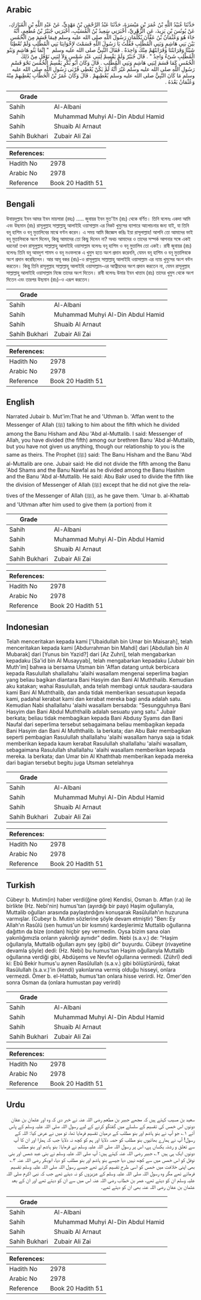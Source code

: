 ## Arabic


<div dir="rtl" lang="ar" style={{fontSize:'larger',backgroundColor:'#f8f9fa',padding:20}}>
حَدَّثَنَا عُبَيْدُ اللَّهِ بْنُ عُمَرَ بْنِ مَيْسَرَةَ، حَدَّثَنَا عَبْدُ الرَّحْمَنِ بْنُ مَهْدِيٍّ، عَنْ عَبْدِ اللَّهِ بْنِ الْمُبَارَكِ، عَنْ يُونُسَ بْنِ يَزِيدَ، عَنِ الزُّهْرِيِّ، أَخْبَرَنِي سَعِيدُ بْنُ الْمُسَيَّبِ، أَخْبَرَنِي جُبَيْرُ بْنُ مُطْعِمٍ، أَنَّهُ جَاءَ هُوَ وَعُثْمَانُ بْنُ عَفَّانَ يُكَلِّمَانِ رَسُولَ اللَّهِ صلى الله عليه وسلم فِيمَا قَسَمَ مِنَ الْخُمُسِ بَيْنَ بَنِي هَاشِمٍ وَبَنِي الْمُطَّلِبِ فَقُلْتُ يَا رَسُولَ اللَّهِ قَسَمْتَ لإِخْوَانِنَا بَنِي الْمُطَّلِبِ وَلَمْ تُعْطِنَا شَيْئًا وَقَرَابَتُنَا وَقَرَابَتُهُمْ مِنْكَ وَاحِدَةٌ ‏.‏ فَقَالَ النَّبِيُّ صلى الله عليه وسلم ‏ "‏ إِنَّمَا بَنُو هَاشِمٍ وَبَنُو الْمُطَّلِبِ شَىْءٌ وَاحِدٌ ‏"‏ ‏.‏ قَالَ جُبَيْرٌ وَلَمْ يَقْسِمْ لِبَنِي عَبْدِ شَمْسٍ وَلاَ لِبَنِي نَوْفَلٍ مِنْ ذَلِكَ الْخُمُسِ كَمَا قَسَمَ لِبَنِي هَاشِمٍ وَبَنِي الْمُطَّلِبِ ‏.‏ قَالَ وَكَانَ أَبُو بَكْرٍ يَقْسِمُ الْخُمُسَ نَحْوَ قَسْمِ رَسُولِ اللَّهِ صلى الله عليه وسلم غَيْرَ أَنَّهُ لَمْ يَكُنْ يُعْطِي قُرْبَى رَسُولِ اللَّهِ صلى الله عليه وسلم مَا كَانَ النَّبِيُّ صلى الله عليه وسلم يُعْطِيهِمْ ‏.‏ قَالَ وَكَانَ عُمَرُ بْنُ الْخَطَّابِ يُعْطِيهِمْ مِنْهُ وَعُثْمَانُ بَعْدَهُ ‏.‏
</div>
<div style={{backgroundColor:'#f8f9fa',padding:20, marginBottom: 10}}><table> <thead> <tr> <th>Grade</th> <th></th> </tr> </thead> <tbody> <tr><td>Sahih</td><td>Al-Albani</td></tr><tr><td>Sahih</td><td>Muhammad Muhyi Al-Din Abdul Hamid</td></tr><tr><td>Sahih</td><td>Shuaib Al Arnaut</td></tr><tr><td>Sahih Bukhari</td><td>Zubair Ali Zai</td></tr></tbody></table><table> <thead> <tr> <th>References:</th> <th></th> </tr> </thead> <tbody><tr><td>Hadith No</td><td>2978</td></tr><tr><td>Arabic No</td><td>2978</td></tr><tr><td>Reference</td><td>Book 20 Hadith 51</td></tr></tbody></table></div>

## Bengali


<div dir="ltr" lang="bn" style={{fontSize:'larger',backgroundColor:'#f8f9fa',padding:20}}>
উবায়দুল্লাহ ইবন আমর ইবন মায়সারা (রহঃ) ..... জুবায়র ইবন মুত'ইম (রাঃ) থেকে বর্ণিত। তিনি বলেনঃ একদা আমি এবং উছমান (রাঃ) রাসূলুল্লাহ সাল্লাল্লাহু আলাইহি ওয়াসাল্লাম এর নিকট খুমুসের ব্যাপারে আলোচনার জন্য যাই, যা তিনি বনূ হাশিম ও বনূ মুত্তালিবের মাঝে বণ্টন করেন। এ সময় আমি জিজ্ঞেস করিঃ ইয়া রাসূলাল্লাহ! আপনি তো আমাদের ভাই বনূ মুত্তালিবকে অংশ দিলেন, কিন্তু আমাদের তো কিছু দিলেন না? অথচ আমাদের ও তাদের সস্পর্ক আপনার সঙ্গে একই ধরনের! তখন রাসূলুল্লাহ সাল্লাল্লাহু আলাইহি ওয়াসাল্লাম বলেনঃ বনূ হাশিম ও বনূ মুত্তালিব তো একই। রাবী জুবায়র (রাঃ) বলেনঃ তিনি বনূ আবদুশ শামস ও বনূ নওফলকে এ খুমুস হতে অংশ প্রদান করেননি, যেমন বনূ হাশিম ও বনূ মুত্তালিবকে অংশ প্রদান করেছিলেন। আর আবূ বকর (রাঃ)-ও রাসূলুল্লাহ সাল্লাল্লাহু আলাইহি ওয়াসাল্লাম এর ন্যায় খুমুসের অংশ বন্টন করতেন। কিন্তু তিনি রাসূলুল্লাহ সাল্লাল্লাহু আলাইহি ওয়াসাল্লাম-এর আত্নীয়দের অংশ প্রদান করতেন না, যেমন রাসূলুল্লাহ সাল্লাল্লাহু আলাইহি ওয়াসাল্লাম নিজে তাদের অংশ দিতেন। রাবী বলেনঃ উমার ইবন খাত্তাব (রাঃ) তাদের খুমুস থেকে অংশ দিতেন এবং তারপর উছমান (রাঃ)-ও এরূপ করতেন।
</div>
<div style={{backgroundColor:'#f8f9fa',padding:20, marginBottom: 10}}><table> <thead> <tr> <th>Grade</th> <th></th> </tr> </thead> <tbody> <tr><td>Sahih</td><td>Al-Albani</td></tr><tr><td>Sahih</td><td>Muhammad Muhyi Al-Din Abdul Hamid</td></tr><tr><td>Sahih</td><td>Shuaib Al Arnaut</td></tr><tr><td>Sahih Bukhari</td><td>Zubair Ali Zai</td></tr></tbody></table><table> <thead> <tr> <th>References:</th> <th></th> </tr> </thead> <tbody><tr><td>Hadith No</td><td>2978</td></tr><tr><td>Arabic No</td><td>2978</td></tr><tr><td>Reference</td><td>Book 20 Hadith 51</td></tr></tbody></table></div>

## English


<div dir="ltr" lang="en" style={{fontSize:'larger',backgroundColor:'#f8f9fa',padding:20}}>
Narrated Jubair b. Mut'im:That he and 'Uthman b. 'Affan went to the Messenger of Allah (ﷺ) talking to him about the fifth which he divided among the Banu Hisham and Abu 'Abd al-Muttalib. I said: Messenger of Allah, you have divided (the fifth) among our brethren Banu 'Abd al-Muttalib, but you have not given us anything, though our relationship to you is the same as theirs. The Prophet (ﷺ) said: The Banu Hisham and the Banu 'Abd al-Muttalib are one. Jubair said: He did not divide the fifth among the Banu 'Abd Shams and the Banu Nawfal as he divided among the Banu Hashim and the Banu 'Abd al-Muttalib. He said: Abu Bakr used to divide the fifth like the division of Messenger of Allah (ﷺ) except that he did not give the relatives of the Messenger of Allah (ﷺ), as he gave them. 'Umar b. al-Khattab and 'Uthman after him used to give them (a portion) from it
</div>
<div style={{backgroundColor:'#f8f9fa',padding:20, marginBottom: 10}}><table> <thead> <tr> <th>Grade</th> <th></th> </tr> </thead> <tbody> <tr><td>Sahih</td><td>Al-Albani</td></tr><tr><td>Sahih</td><td>Muhammad Muhyi Al-Din Abdul Hamid</td></tr><tr><td>Sahih</td><td>Shuaib Al Arnaut</td></tr><tr><td>Sahih Bukhari</td><td>Zubair Ali Zai</td></tr></tbody></table><table> <thead> <tr> <th>References:</th> <th></th> </tr> </thead> <tbody><tr><td>Hadith No</td><td>2978</td></tr><tr><td>Arabic No</td><td>2978</td></tr><tr><td>Reference</td><td>Book 20 Hadith 51</td></tr></tbody></table></div>

## Indonesian


<div dir="ltr" lang="id" style={{fontSize:'larger',backgroundColor:'#f8f9fa',padding:20}}>
Telah menceritakan kepada kami ['Ubaidullah bin Umar bin Maisarah], telah menceritakan kepada kami [Abdurrahman bin Mahdi] dari [Abdullah bin Al Mubarak] dari [Yunus bin Yazid?] dari [Az Zuhri], telah mengabarkan kepadaku [Sa'id bin Al Musayyab], telah mengabarkan kepadaku [Jubair bin Muth'im] bahwa ia bersama Utsman bin 'Affan datang untuk berbicara kepada Rasulullah shallallahu 'alaihi wasallam mengenai seperlima bagian yang beliau bagikan diantara Bani Hasyim dan Bani Al Muththalib. Kemudian aku katakan; wahai Rasulullah, anda telah membagi untuk saudara-saudara kami Bani Al Muththalib, dan anda tidak memberikan sesuatupun kepada kami, padahal kerabat kami dan kerabat mereka bagi anda adalah satu. Kemudian Nabi shallallahu 'alaihi wasallam bersabda: "Sesungguhnya Bani Hasyim dan Bani Abdul Muththalib adalah sesuatu yang satu." Jubair berkata; beliau tidak membagikan kepada Bani Abdusy Syams dan Bani Naufal dari seperlima tersebut sebagaimana beliau membagikan kepada Bani Hasyim dan Bani Al Muththalib. Ia berkata; dan Abu Bakr membagikan seperti pembagian Rasulullah shallallahu 'alaihi wasallam hanya saja ia tidak memberikan kepada kaum kerabat Rasulullah shallallahu 'alaihi wasallam, sebagaimana Rasulullah shallallahu 'alaihi wasallam memberikan kepada mereka. Ia berkata; dan Umar bin Al Khaththab memberikan kepada mereka dari bagian tersebut begitu juga Utsman setelahnya
</div>
<div style={{backgroundColor:'#f8f9fa',padding:20, marginBottom: 10}}><table> <thead> <tr> <th>Grade</th> <th></th> </tr> </thead> <tbody> <tr><td>Sahih</td><td>Al-Albani</td></tr><tr><td>Sahih</td><td>Muhammad Muhyi Al-Din Abdul Hamid</td></tr><tr><td>Sahih</td><td>Shuaib Al Arnaut</td></tr><tr><td>Sahih Bukhari</td><td>Zubair Ali Zai</td></tr></tbody></table><table> <thead> <tr> <th>References:</th> <th></th> </tr> </thead> <tbody><tr><td>Hadith No</td><td>2978</td></tr><tr><td>Arabic No</td><td>2978</td></tr><tr><td>Reference</td><td>Book 20 Hadith 51</td></tr></tbody></table></div>

## Turkish


<div dir="ltr" lang="tr" style={{fontSize:'larger',backgroundColor:'#f8f9fa',padding:20}}>
Cübeyr b. Mutim(in) haber verdi(ğine göre) Kendisi, Osman b. Affan (r.a) ile birlikte (Hz. Nebi'nin) humus'tan (ayırdığı bir payı) Haşim oğullarıyla, Muttalib oğulları arasında paylaştırdığını konuşarak Rasûlullah'ın huzuruna varmışlar. (Cubeyr b. Mutim sözlerine şöyle devam etmiştir) "Ben: Ey Allah'ın Rasûlü (sen humus'un bir kısmını) kardeşlerimiz Muttalib oğullarına dağıttın da bize (ondan) hiçbir şey vermedin. Oysa bizim sana olan yakınlığımızla onların yakınlığı aynıdır" dedim. Nebi (s.a.v.) de: "Haşim oğullarıyla, Muttalib oğulları aynı şey (gibi) dir" buyurdu. Cübeyr (rivayetine devam­la şöyle) dedi: (Hz. Nebi) bu humus'tan Haşim oğullarıyla Muttalib oğullarına verdiği gibi, Abdüşems ve Nevfel oğullarına vermedi. (Zührî) dedi ki: Ebû Bekir humus'u aynen Rasûlullah (s.a.v.) gibi bölüştürürdü, fakat Rasûlullah (s.a.v.)'in (kendi) yakınlarına vermiş olduğu hisseyi, onlara vermezdi. Ömer b. el-Hattab, humus'tan onlara hisse verirdi. Hz. Ömer'den sonra Osman da (onlara humustan pay verirdi)
</div>
<div style={{backgroundColor:'#f8f9fa',padding:20, marginBottom: 10}}><table> <thead> <tr> <th>Grade</th> <th></th> </tr> </thead> <tbody> <tr><td>Sahih</td><td>Al-Albani</td></tr><tr><td>Sahih</td><td>Muhammad Muhyi Al-Din Abdul Hamid</td></tr><tr><td>Sahih</td><td>Shuaib Al Arnaut</td></tr><tr><td>Sahih Bukhari</td><td>Zubair Ali Zai</td></tr></tbody></table><table> <thead> <tr> <th>References:</th> <th></th> </tr> </thead> <tbody><tr><td>Hadith No</td><td>2978</td></tr><tr><td>Arabic No</td><td>2978</td></tr><tr><td>Reference</td><td>Book 20 Hadith 51</td></tr></tbody></table></div>

## Urdu


<div dir="rtl" lang="ur" style={{fontSize:'larger',backgroundColor:'#f8f9fa',padding:20}}>
سعید بن مسیب کہتے ہیں کہ مجھے جبیر بن مطعم رضی اللہ عنہ نے خبر دی کہ وہ اور عثمان بن عفان دونوں اس خمس کی تقسیم کے سلسلے میں گفتگو کرنے کے لیے رسول اللہ صلی اللہ علیہ وسلم کے پاس آئے ۱؎ جو آپ نے بنو ہاشم اور بنو مطلب کے درمیان تقسیم فرمایا تھا، تو میں نے عرض کیا: اللہ کے رسول! آپ نے ہمارے بھائیوں بنو مطلب کو حصہ دلایا اور ہم کو کچھ نہ دلایا جب کہ ہمارا اور ان کا آپ سے تعلق و رشتہ یکساں ہے، اس پر رسول اللہ صلی اللہ علیہ وسلم نے فرمایا: بنو ہاشم اور بنو مطلب دونوں ایک ہی ہیں ۲؎ جبیر رضی اللہ عنہ کہتے ہیں: آپ صلی اللہ علیہ وسلم نے بنی عبد شمس اور بنی نوفل کو اس خمس میں سے کچھ نہیں دیا جیسے بنو ہاشم اور بنو مطلب کو دیا، ابوبکر رضی اللہ عنہ ۳؎ بھی اپنی خلافت میں خمس کو اسی طرح تقسیم کرتے تھے جیسے رسول اللہ صلی اللہ علیہ وسلم تقسیم فرماتے تھے مگر وہ رسول اللہ صلی اللہ علیہ وسلم کے عزیزوں کو نہ دیتے تھے جب کہ نبی اکرم صلی اللہ علیہ وسلم ان کو دیتے تھے، عمر بن خطاب رضی اللہ عنہ اس میں سے ان کو دیتے تھے اور ان کے بعد عثمان بن عفان رضی اللہ عنہ بھی ان کو دیتے تھے۔
</div>
<div style={{backgroundColor:'#f8f9fa',padding:20, marginBottom: 10}}><table> <thead> <tr> <th>Grade</th> <th></th> </tr> </thead> <tbody> <tr><td>Sahih</td><td>Al-Albani</td></tr><tr><td>Sahih</td><td>Muhammad Muhyi Al-Din Abdul Hamid</td></tr><tr><td>Sahih</td><td>Shuaib Al Arnaut</td></tr><tr><td>Sahih Bukhari</td><td>Zubair Ali Zai</td></tr></tbody></table><table> <thead> <tr> <th>References:</th> <th></th> </tr> </thead> <tbody><tr><td>Hadith No</td><td>2978</td></tr><tr><td>Arabic No</td><td>2978</td></tr><tr><td>Reference</td><td>Book 20 Hadith 51</td></tr></tbody></table></div>